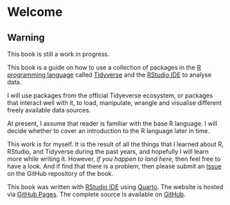 # Welcome {.unnumbered}

:::{.callout-warning}
## Warning

This book is still a work in progress.
:::

This book is a guide on how to use a collection of packages in the 
[R programming language](https://www.r-project.org/)
called [Tidyverse](https://www.tidyverse.org/) and the
[RStudio IDE](https://posit.co/products/open-source/rstudio/) to analyse data.

I will use packages from the official Tidyeverse ecosystem, or packages that
interact well with it, to load, manipulate, wrangle and visualise different
freely available data sources.

At present, I assume that reader is familiar with the base R language. I will
decide whether to cover an introduction to the R language later in time.

This work is for myself. It is the result of all the things that I learned about
R, RStudio, and Tidyverse during the past years, and hopefully I will learn more
while writing it. However, _if you happen to land here_, then feel free to have
a look. And if find that there is a problem, then please submit an
[Issue](https://github.com/Filebb/TDA/issues) on the GitHub repository of the
book.

This book was written with
[RStudio IDE](https://posit.co/products/open-source/rstudio/)
using [Quarto](https://quarto.org/).
The website is hosted via [GitHub Pages](https://pages.github.com/).
The complete source is available on [GitHub](https://github.com/Filebb/TDA).
